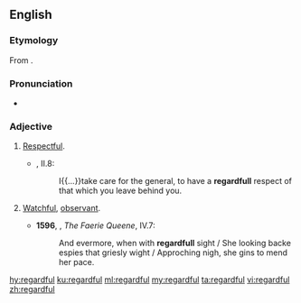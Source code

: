 ==English==

===Etymology===
From {{suffix|regard|ful|lang=en}}.

===Pronunciation===
* {{a|UK}} {{IPA|/ɹɪˈɡɑːdfʊl/|lang=en}}

===Adjective===
{{en-adj}}

# [[respectful|Respectful]]. {{defdate|from 16th c.}}
#* {{RQ:Flr Mntgn Essays}}, II.8:
#*: I{{...}}take care for the general, to have a '''regardfull''' respect of that which you leave behind you.
# {{context|now|_|rare|lang=en}} [[watchful|Watchful]], [[observant]]. {{defdate|from 16th c.}}
#* '''1596''', {{w|Edmund Spenser}}, ''The Faerie Queene'', IV.7:
#*: And evermore, when with '''regardfull''' sight / She looking backe espies that griesly wight / Approching nigh, she gins to mend her pace{{nb...}}.

[[hy:regardful]]
[[ku:regardful]]
[[ml:regardful]]
[[my:regardful]]
[[ta:regardful]]
[[vi:regardful]]
[[zh:regardful]]